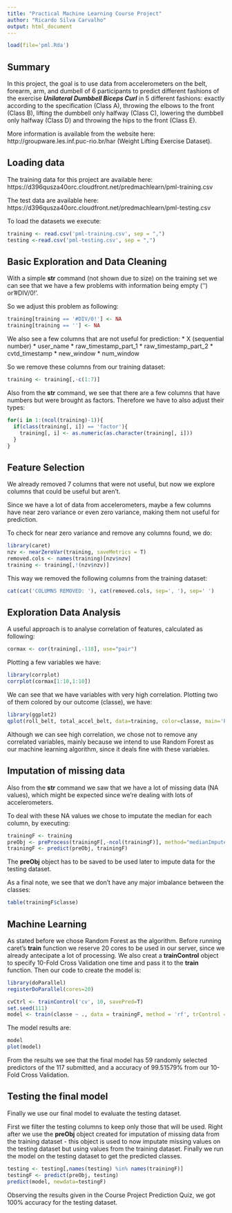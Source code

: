 ```yaml
---
title: "Practical Machine Learning Course Project"
author: "Ricardo Silva Carvalho"
output: html_document
---
```

```r
load(file='pml.Rda')
```


## Summary
In this project, the goal is to use data from accelerometers on the belt, forearm, arm, and dumbell of 6 participants to predict different fashions of the exercise ***Unilateral Dumbbell Biceps Curl*** in 5 different fashions: exactly according to the specification (Class A), throwing the elbows to the front (Class B), lifting the dumbbell only halfway (Class C), lowering the dumbbell only halfway (Class D) and throwing the hips to the front (Class E). 

More information is available from the website here: http://groupware.les.inf.puc-rio.br/har (Weight Lifting Exercise Dataset).


## Loading data
The training data for this project are available here: https://d396qusza40orc.cloudfront.net/predmachlearn/pml-training.csv

The test data are available here: https://d396qusza40orc.cloudfront.net/predmachlearn/pml-testing.csv

To load the datasets we execute:
```r
training <- read.csv('pml-training.csv', sep = ",")
testing <-read.csv('pml-testing.csv', sep = ",")
```

## Basic Exploration and Data Cleaning

With a simple **str** command (not shown due to size) on the training set we can see that we have a few problems with information being empty ('') or '#DIV/0!'.

So we adjust this problem as following:
```r
training[training == '#DIV/0!'] <- NA
training[training == ''] <- NA
```

We also see a few columns that are not useful for prediction:
* X (sequential number)
* user_name
* raw_timestamp_part_1
* raw_timestamp_part_2
* cvtd_timestamp
* new_window
* num_window

So we remove these columns from our training dataset:
```r
training <- training[,-c(1:7)]
```

Also from the **str** command, we see that there are a few columns that have numbers but were brought as factors. Therefore we have to also adjust their types:
```r
for(i in 1:(ncol(training)-1)){
  if(class(training[, i]) == 'factor'){    
    training[, i] <- as.numeric(as.character(training[, i]))    
  }
}
```


## Feature Selection
We already removed 7 columns that were not useful, but now we explore columns that could be useful but aren't.

Since we have a lot of data from accelerometers, maybe a few columns have near zero variance or even zero variance, making them not useful for prediction.

To check for near zero variance and remove any columns found, we do:
```r
library(caret)
nzv <- nearZeroVar(training, saveMetrics = T)
removed.cols <- names(training)[nzv$nzv]
training <- training[,!(nzv$nzv)]
```

This way we removed the following columns from the training dataset:
```r
cat(cat('COLUMNS REMOVED: '), cat(removed.cols, sep=', '), sep=' ')
```


## Exploration Data Analysis
A useful approach is to analyse correlation of features, calculated as following:
```r
cormax <- cor(training[,-118], use="pair")
```

Plotting a few variables we have:
```r
library(corrplot)
corrplot(cormax[1:10,1:10])
```

We can see that we have variables with very high correlation. Plotting two of them colored by our outcome (classe), we have:
```r
library(ggplot2)
qplot(roll_belt, total_accel_belt, data=training, color=classe, main='Plot of roll_belt by total_accel_belt per classe')
```

Although we can see high correlation, we chose not to remove any correlated variables, mainly because we intend to use Random Forest as our machine learning algorithm, since it deals fine with these variables.


## Imputation of missing data
Also from the **str** command we saw that we have a lot of missing data (NA values), which might be expected since we're dealing with lots of accelerometers.

To deal with these NA values we chose to imputate the median for each column, by executing:
```r
trainingF <- training
preObj <- preProcess(trainingF[,-ncol(trainingF)], method="medianImpute")
trainingF <- predict(preObj, trainingF)
```

The **preObj** object has to be saved to be used later to impute data for the testing dataset.

As a final note, we see that we don't have any major imbalance between the classes:
```r
table(trainingF$classe)
```


## Machine Learning
As stated before we chose Random Forest as the algorithm. Before running caret's **train** function we reserve 20 cores to be used in our server, since we already antecipate a lot of processing. We also creat a **trainControl** object to specify 10-Fold Cross Validation one time and pass it to the **train** function. Then our code to create the model is:

```r
library(doParallel)
registerDoParallel(cores=20)

cvCtrl <- trainControl('cv', 10, savePred=T)
set.seed(111)
model <- train(classe ~ ., data = trainingF, method = 'rf', trControl = cvCtrl)
```

The model results are:
```r
model
plot(model)
```

From the results we see that the final model has 59 randomly selected predictors of the 117 submitted, and a accuracy of 99.51579% from our 10-Fold Cross Validation.


## Testing the final model
Finally we use our final model to evaluate the testing dataset.

First we filter the testing columns to keep only those that will be used. Right after we use the **preObj** object created for imputation of missing data from the training dataset - this object is used to now imputate missing values on the testing dataset but using values from the training dataset. Finally we run the model on the testing dataset to get the predicted classes.

```r
testing <- testing[,names(testing) %in% names(trainingF)]
testingF <- predict(preObj, testing)
predict(model, newdata=testingF)
```

Observing the results given in the Course Project Prediction Quiz, we got 100% accuracy for the testing dataset.

